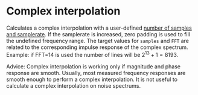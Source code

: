 # Complex interpolation

Calculates a complex interpolation with a user-defined [number of samples and samplerate](/en/help/edit/signal-length). If the samplerate is increased, zero padding is used to fill the undefined frequency range. The target values for ``samples`` and ``FFT`` are related to the corresponding impulse response of the complex spectrum. Example: if FFT=14 is used the number of lines will be $2^{13}+1 = 8193$.

Advice: Complex interpolation is working only if magnitude and phase response are smooth. Usually, most measured frequency responses are smooth enough to perform a complex interpolation. It is not useful to calculate a complex interpolation on noise spectrums.
